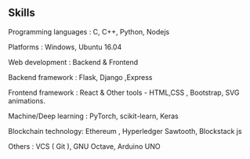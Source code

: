 ## Skills

Programming languages : C, C++, Python, Nodejs 


Platforms : Windows, Ubuntu 16.04 


Web development : Backend & Frontend

Backend framework : Flask, Django ,Express

Frontend framework : React & Other tools - HTML,CSS , Bootstrap, SVG animations. 


Machine/Deep learning : PyTorch, scikit-learn, Keras 


Blockchain technology: Ethereum , Hyperledger Sawtooth, Blockstack js


Others : VCS ( Git ), GNU Octave, Arduino UNO 
